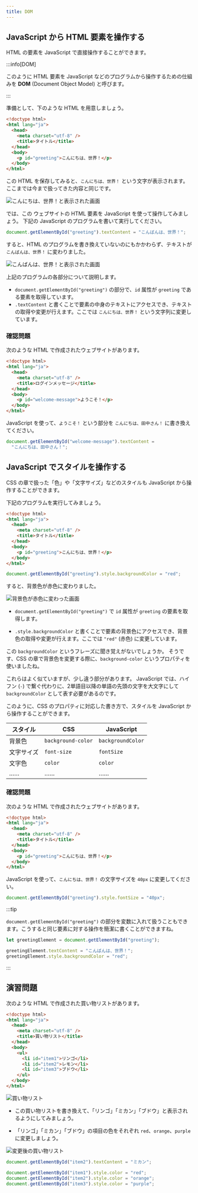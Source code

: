 ```yaml
---
title: DOM
---
```


## JavaScript から HTML 要素を操作する

HTML の要素を JavaScript で直接操作することができます。

:::info[DOM]

このように HTML 要素を JavaScript などのプログラムから操作するための仕組みを **<Term>DOM</Term>** (Document Object Model) と呼びます。

:::

準備として、下のような HTML を用意しましょう。

```html title="HTML のプログラム"
<!doctype html>
<html lang="ja">
  <head>
    <meta charset="utf-8" />
    <title>タイトル</title>
  </head>
  <body>
    <p id="greeting">こんにちは、世界！</p>
  </body>
</html>
```

この HTML を保存してみると、`こんにちは、世界！` という文字が表示されます。
ここまでは今まで扱ってきた内容と同じです。

![こんにちは、世界！と表示された画面](./before-change.jpg)

では、この ウェブサイトの HTML 要素を JavaScript を使って操作してみましょう。
下記の JavaScript のプログラムを書いて実行してください。

```js
document.getElementById("greeting").textContent = "こんばんは、世界！";
```

<ViewSource url={import.meta.url} path="_samples/get-element-by-id" />

すると、HTML のプログラムを書き換えていないのにもかかわらず、テキストが `こんばんは、世界！` に変わりました。

![こんばんは、世界！と表示された画面](./changed-by-dom.jpg)

上記のプログラムの各部分について説明します。

- `document.getElementById("greeting")` の部分で、`id` 属性が `greeting` である要素を取得しています。
- `.textContent` と書くことで要素の中身のテキストにアクセスでき、テキストの取得や変更が行えます。ここでは `こんにちは、世界！` という文字列に変更しています。

### 確認問題

次のような HTML で作成されたウェブサイトがあります。

```html
<!doctype html>
<html lang="ja">
  <head>
    <meta charset="utf-8" />
    <title>ログインメッセージ</title>
  </head>
  <body>
    <p id="welcome-message">ようこそ！</p>
  </body>
</html>
```

JavaScript を使って、`ようこそ！` という部分を `こんにちは、田中さん！` に書き換えてください。

<Answer title="ウェルカムメッセージの書き換え">

```js
document.getElementById("welcome-message").textContent =
  "こんにちは、田中さん！";
```

<ViewSource url={import.meta.url} path="_samples/change-welcome-message" />

</Answer>

## JavaScript でスタイルを操作する

CSS の章で扱った「色」や「文字サイズ」などのスタイルも JavaScript から操作することができます。

下記のプログラムを実行してみましょう。

```html
<!doctype html>
<html lang="ja">
  <head>
    <meta charset="utf-8" />
    <title>タイトル</title>
  </head>
  <body>
    <p id="greeting">こんにちは、世界！</p>
  </body>
</html>
```

```js
document.getElementById("greeting").style.backgroundColor = "red";
```

<ViewSource url={import.meta.url} path="_samples/css" />

すると、背景色が赤色に変わりました。

![背景色が赤色に変わった画面](./change-style.jpg)

- `document.getElementById("greeting")` で `id` 属性が `greeting` の要素を取得します。

- `.style.backgroundColor` と書くことで要素の背景色にアクセスでき、背景色の取得や変更が行えます。ここでは `"red"` (赤色) に変更しています。

この `backgroundColor` というフレーズに聞き覚えがないでしょうか。
そうです、CSS の章で背景色を変更する際に、`background-color` という<Term type="cssProperty">プロパティ</Term>を使いましたね。

これらはよく似ていますが、少し違う部分があります。
JavaScript では、ハイフン (`-`) で繋ぐ代わりに、2単語目以降の単語の先頭の文字を大文字にして `backgroundColor` として表す必要があるのです。

このように、CSS の<Term type="cssProperty">プロパティ</Term>に対応した書き方で、スタイルを JavaScript から操作することができます。

| スタイル   | CSS                | JavaScript        |
| ---------- | ------------------ | ----------------- |
| 背景色     | `background-color` | `backgroundColor` |
| 文字サイズ | `font-size`        | `fontSize`        |
| 文字色     | `color`            | `color`           |
| ……         | ……                 | ……                |

### 確認問題

次のような HTML で作成されたウェブサイトがあります。

```html
<!doctype html>
<html lang="ja">
  <head>
    <meta charset="utf-8" />
    <title>タイトル</title>
  </head>
  <body>
    <p id="greeting">こんにちは、世界！</p>
  </body>
</html>
```

JavaScript を使って、`こんにちは、世界！` の文字サイズを `40px` に変更してください。

<Answer title="文字サイズの変更">

```js
document.getElementById("greeting").style.fontSize = "40px";
```

<ViewSource url={import.meta.url} path="_samples/change-font-size" />

</Answer>

:::tip

`document.getElementById("greeting")` の部分を変数に入れて扱うこともできます。こうすると同じ要素に対する操作を簡潔に書くことができますね。

```js
let greetingElement = document.getElementById("greeting");

greetingElement.textContent = "こんばんは、世界！";
greetingElement.style.backgroundColor = "red";
```

:::

## 演習問題

次のような HTML で作成された買い物リストがあります。

```html
<!doctype html>
<html lang="ja">
  <head>
    <meta charset="utf-8" />
    <title>買い物リスト</title>
  </head>
  <body>
    <ul>
      <li id="item1">リンゴ</li>
      <li id="item2">レモン</li>
      <li id="item3">ブドウ</li>
    </ul>
  </body>
</html>
```

![買い物リスト](./shopping-list.png)

- この買い物リストを書き換えて、「リンゴ」「ミカン」「ブドウ」と表示されるようにしてみましょう。

- 「リンゴ」「ミカン」「ブドウ」の項目の色をそれぞれ `red`、`orange`、`purple` に変更しましょう。

![変更後の買い物リスト](./changed-shopping-list.png)

<Answer title="買い物リストの書き換え">

```js
document.getElementById("item2").textContent = "ミカン";

document.getElementById("item1").style.color = "red";
document.getElementById("item2").style.color = "orange";
document.getElementById("item3").style.color = "purple";
```

<ViewSource url={import.meta.url} path="_samples/change-shopping-memo" />

</Answer>
